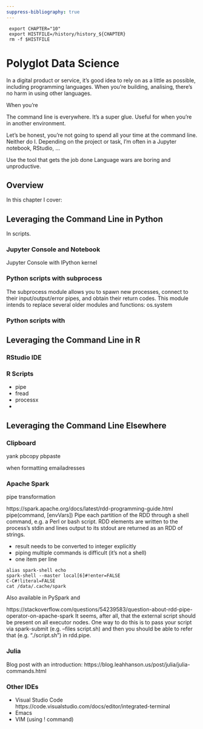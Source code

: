 ```yaml
---
suppress-bibliography: true
---
```


```console
 export CHAPTER="10"
 export HISTFILE=/history/history_${CHAPTER}
 rm -f $HISTFILE
```


# Polyglot Data Science {#chapter-10-polyglot-data-science}

<!-- ##### Motivation -->
In a digital product or service, it's good idea to rely on as a little as possible, including programming languages.
When you're building, analising, there's no harm in using other languages.

When you're 


The command line is everywhere.
It's a super glue.
Useful for when you're in another environment.

Let's be honest, you're not going to spend all your time at the command line.
Neither do I.
Depending on the project or task, I'm often in a Jupyter notebook, RStudio, ...

Use the tool that gets the job done
Language wars are boring and unproductive.

## Overview

In this chapter I cover:




## Leveraging the Command Line in Python

In scripts.

### Jupyter Console and Notebook

Jupyter Console with IPython kernel




<!-- #TODO: MUST: Make screenshot of Jupyter Lab, showing both a terminal and ! and %%bash -->

### Python scripts with subprocess

The subprocess module allows you to spawn new processes, connect to their input/output/error pipes, and obtain their return codes. This module intends to replace several older modules and functions: os.system

<!-- TODO: MUST: Create python script that uses the subprocess module. -->


### Python scripts with 

## Leveraging the Command Line in R

### RStudio IDE

<!-- #TODO: MUST: Make screenshot of RStudio, showing terminal tab -->

### R Scripts

- pipe
- fread
- processx
- 


## Leveraging the Command Line Elsewhere

### Clipboard

yank
pbcopy pbpaste

when formatting emailadresses


### Apache Spark

<!-- #TODO: Explain Spark in one or two sentences. Actions and Transformation -->

<!-- TODO: SHOULD include reference to spark and https://scala-lang.org/ -->

pipe transformation

https://spark.apache.org/docs/latest/rdd-programming-guide.html
pipe(command, [envVars]) 
 	Pipe each partition of the RDD through a shell command, e.g. a Perl or bash script. RDD elements are written to the process's stdin and lines output to its stdout are returned as an RDD of strings. 

- result needs to be converted to integer explicitly
- piping multiple commands is difficult (it's not a shell)
- one item per line

```console
alias spark-shell echo
spark-shell --master local[6]#!enter=FALSE
C-C#!literal=FALSE
cat /data/.cache/spark
```

Also available in PySpark and 

https://stackoverflow.com/questions/54239583/question-about-rdd-pipe-operator-on-apache-spark
It seems, after all, that the external script should be present on all executor nodes. One way to do this is to pass your script via spark-submit (e.g. --files script.sh) and then you should be able to refer that (e.g. "./script.sh") in rdd.pipe.


### Julia

<!-- #TODO: Figure out whether I think this section is necessary -->

Blog post with an introduction: https://blog.leahhanson.us/post/julia/julia-commands.html



### Other IDEs

- Visual Studio Code https://code.visualstudio.com/docs/editor/integrated-terminal
- Emacs
- VIM (using ! command)



